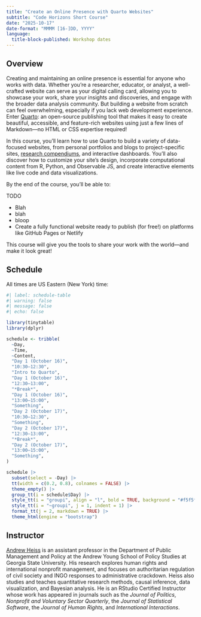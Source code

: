 ```yaml
---
title: "Create an Online Presence with Quarto Websites"
subtitle: "Code Horizons Short Course"
date: "2025-10-17"
date-format: "MMMM [16-]DD, YYYY"
language:
  title-block-published: Workshop dates
---
```


## Overview

Creating and maintaining an online presence is essential for anyone who works with data. Whether you're a researcher, educator, or analyst, a well-crafted website can serve as your digital calling card, allowing you to showcase your work, share your insights and discoveries, and engage with the broader data analysis community. But building a website from scratch can feel overwhelming, especially if you lack web development experience. Enter [Quarto](https://quarto.org/): an open-source publishing tool that makes it easy to create beautiful, accessible, and feature-rich websites using just a few lines of Markdown—no HTML or CSS expertise required!

In this course, you'll learn how to use Quarto to build a variety of data-focused websites, from personal portfolios and blogs to project-specific sites, [research compendiums](https://research-compendium.science/), and interactive dashboards. You’ll also discover how to customize your site’s design, incorporate computational content from R, Python, and Observable JS, and create interactive elements like live code and data visualizations. 

By the end of the course, you’ll be able to:

TODO

- Blah
- blah
- bloop
- Create a fully functional website ready to publish (for free!) on platforms like GitHub Pages or Netlify

This course will give you the tools to share your work with the world—and make it look great!


## Schedule

All times are US Eastern (New York) time:

```r
#| label: schedule-table
#| warning: false
#| message: false
#| echo: false

library(tinytable)
library(dplyr)

schedule <- tribble(
  ~Day,
  ~Time,
  ~Content,
  "Day 1 (October 16)",
  "10:30–12:30",
  "Intro to Quarto",
  "Day 1 (October 16)",
  "12:30–13:00",
  "*Break*",
  "Day 1 (October 16)",
  "13:00–15:00",
  "Something",
  "Day 2 (October 17)",
  "10:30–12:30",
  "Something",
  "Day 2 (October 17)",
  "12:30–13:00",
  "*Break*",
  "Day 2 (October 17)",
  "13:00–15:00",
  "Something",
)

schedule |>
  subset(select = -Day) |>
  tt(width = c(0.2, 0.8), colnames = FALSE) |>
  theme_empty() |> 
  group_tt(i = schedule$Day) |>
  style_tt(i = "groupi", align = "l", bold = TRUE, background = "#f5f5f5") |>
  style_tt(i = "~groupi", j = 1, indent = 1) |> 
  format_tt(j = 2, markdown = TRUE) |>
  theme_html(engine = "bootstrap")
```

## Instructor

[Andrew Heiss](https://www.andrewheiss.com/) is an assistant professor in the Department of Public Management and Policy at the Andrew Young School of Policy Studies at Georgia State University. His research explores human rights and international nonprofit management, and focuses on authoritarian regulation of civil society and INGO responses to administrative crackdown. Heiss also studies and teaches quantitative research methods, causal inference, data visualization, and Bayesian analysis. He is an RStudio Certified Instructor whose work has appeared in journals such as the *Journal of Politics*, *Nonprofit and Voluntary Sector Quarterly*, the *Journal of Statistical Software*, the *Journal of Human Rights*, and *International Interactions*.
